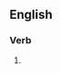 ==English==

===Verb===
{{head|en|present participle}}

# {{present participle of|supervise|lang=en|nocat=1}}